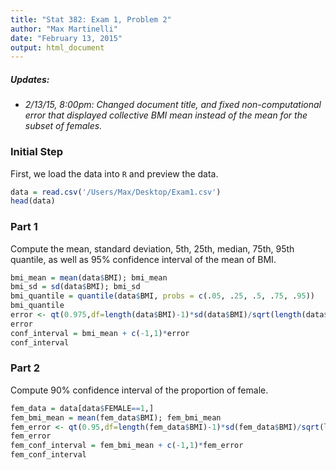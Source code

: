 ```yaml
---
title: "Stat 382: Exam 1, Problem 2"
author: "Max Martinelli"
date: "February 13, 2015"
output: html_document
---
```

##### Updates:
* *2/13/15, 8:00pm: Changed document title, and fixed non-computational error that displayed collective BMI mean instead of the mean for the subset of females.* 

### Initial Step
First, we load the data into `R` and preview the data.

```r
data = read.csv('/Users/Max/Desktop/Exam1.csv')
head(data)
```

### Part 1
Compute the mean, standard deviation, 5th, 25th, median, 75th, 95th quantile, as well as 95% confidence interval of the mean of BMI.  

```r
bmi_mean = mean(data$BMI); bmi_mean
bmi_sd = sd(data$BMI); bmi_sd
bmi_quantile = quantile(data$BMI, probs = c(.05, .25, .5, .75, .95))
bmi_quantile
error <- qt(0.975,df=length(data$BMI)-1)*sd(data$BMI)/sqrt(length(data$BMI))
error
conf_interval = bmi_mean + c(-1,1)*error
conf_interval
```

### Part 2
Compute 90% confidence interval of the proportion of female.

```r
fem_data = data[data$FEMALE==1,]
fem_bmi_mean = mean(fem_data$BMI); fem_bmi_mean
fem_error <- qt(0.95,df=length(fem_data$BMI)-1)*sd(fem_data$BMI)/sqrt(length(fem_data$BMI))
fem_error
fem_conf_interval = fem_bmi_mean + c(-1,1)*fem_error
fem_conf_interval
```






